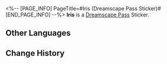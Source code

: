 <%-- [PAGE_INFO]
PageTitle=#Iris (Dreamscape Pass Sticker)#
[END_PAGE_INFO] --%>
{{Stub|Location information}}
{{Item Infobox
|title       = Iris
|id          = 223704
|image       = Dreamscape Pass Sticker Iris.png{{subst:void|<!--$UPLOAD:<<SpriteOutput/TravelBrochure/StickFigures/223704.png>-<Dreamscape Pass Sticker Iris.png>-<Item Icons>>-->}}
|type        = Dreamscape Pass Sticker
|type2       = Stars in the Dream Stickers
|invCategory = 
|rarity      = 4
|effect      = 
|description = Digital stickers that can be used to decorate the pages of the Dreamtour Handbook. They come in many different styles.
|source1     = [[Unlocked by Default]]
}}
{{Description|"Outside" &mdash; Always presents the best side to you.}}
'''Iris''' is a [[Dreamscape Pass]] Sticker.

==Other Languages==
{{Other Languages
|en   = Iris
|zhs  = 鸢尾花
|zht  = 鳶尾花
|ja   = アイリス
|ko   = 붓꽃
|es   = Iris
|fr   = Bel-Iris
|ru   = Ирисы
|th   = Iris
|vi   = Iris
|de   = Iris
|id   = Iris
|pt   = Iris
}}

==Change History==
{{Change History|2.1}}